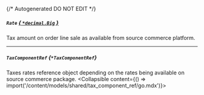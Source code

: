 {/* Autogenerated DO NOT EDIT  */}

##### `Rate` [*{ `*decimal.Big` }*](https://pkg.go.dev/github.com/ericlagergren/decimal#Big)
Tax amount on order line sale as available from source commerce platform.

---
##### `TaxComponentRef` *{`*TaxComponentRef`}*
Taxes rates reference object depending on the rates being available on source commerce package.
<Collapsible content={() => import('/content/models/shared/tax_component_ref/go.mdx')}>
</Collapsible>

